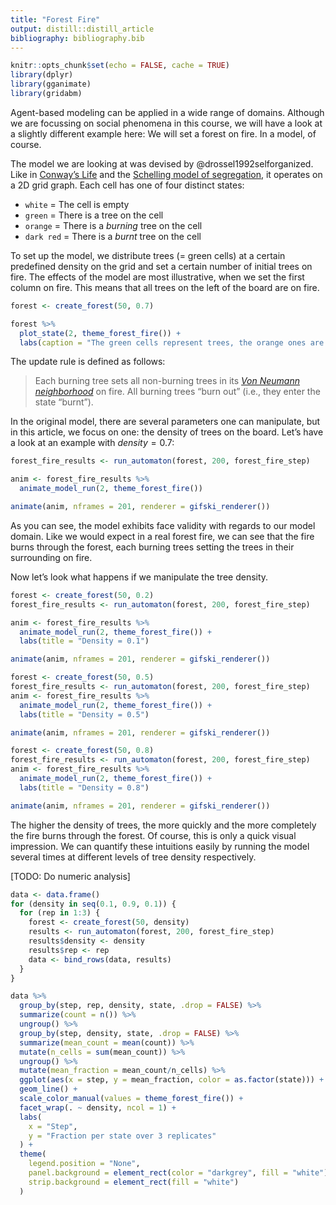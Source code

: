 ```yaml
---
title: "Forest Fire"
output: distill::distill_article
bibliography: bibliography.bib
---
```


```r
knitr::opts_chunk$set(echo = FALSE, cache = TRUE)
library(dplyr)
library(gganimate)
library(gridabm)
```

Agent-based modeling can be applied in a wide range of domains.
Although we are focussing on social phenomena in this course, we will have a look at a slightly different example here:
We will set a forest on fire.
In a model, of course.

The model we are looking at was devised by @drossel1992selforganized.
Like in [Conway's Life](./conways-life.html) and the [Schelling model of segregation](./schelling.html), it operates on a 2D grid graph.
Each cell has one of four distinct states:

* `white` = The cell is empty
* `green` = There is a tree on the cell
* `orange` = There is a *burning* tree on the cell
* `dark red` = There is a *burnt* tree on the cell

To set up the model, we distribute trees (= green cells) at a certain predefined density on the grid and set a certain number of initial trees on fire.
The effects of the model are most illustrative, when we set the first column on fire.
This means that all trees on the left of the board are on fire.

```r
forest <- create_forest(50, 0.7)

forest %>% 
  plot_state(2, theme_forest_fire()) +
  labs(caption = "The green cells represent trees, the orange ones are trees on fire.")
```

The update rule is defined as follows:

> Each burning tree sets all non-burning trees in its [*Von Neumann neighborhood*](./neighborhood-relations.html) on fire.
> All burning trees "burn out" (i.e., they enter the state "burnt").

In the original model, there are several parameters one can manipulate, but in this article, we focus on one: the density of trees on the board.
Let's have a look at an example with $density = 0.7$:

```r
forest_fire_results <- run_automaton(forest, 200, forest_fire_step)

anim <- forest_fire_results %>% 
  animate_model_run(2, theme_forest_fire())

animate(anim, nframes = 201, renderer = gifski_renderer())
```

As you can see, the model exhibits face validity with regards to our model domain.
Like we would expect in a real forest fire, we can see that the fire burns through the forest, each burning trees setting the trees in their surrounding on fire.

Now let's look what happens if we manipulate the tree density.

```r
forest <- create_forest(50, 0.2)
forest_fire_results <- run_automaton(forest, 200, forest_fire_step)

anim <- forest_fire_results %>% 
  animate_model_run(2, theme_forest_fire()) +
  labs(title = "Density = 0.1")

animate(anim, nframes = 201, renderer = gifski_renderer())
```

```r
forest <- create_forest(50, 0.5)
forest_fire_results <- run_automaton(forest, 200, forest_fire_step)
anim <- forest_fire_results %>% 
  animate_model_run(2, theme_forest_fire()) +
  labs(title = "Density = 0.5")

animate(anim, nframes = 201, renderer = gifski_renderer())
```

```r
forest <- create_forest(50, 0.8)
forest_fire_results <- run_automaton(forest, 200, forest_fire_step)
anim <- forest_fire_results %>% 
  animate_model_run(2, theme_forest_fire()) +
  labs(title = "Density = 0.8")

animate(anim, nframes = 201, renderer = gifski_renderer())
```

The higher the density of trees, the more quickly and the more completely the fire burns through the forest.
Of course, this is only a quick visual impression.
We can quantify these intuitions easily by running the model several times at different levels of tree density respectively.

[TODO: Do numeric analysis]

```r
data <- data.frame()
for (density in seq(0.1, 0.9, 0.1)) {
  for (rep in 1:3) {
    forest <- create_forest(50, density)
    results <- run_automaton(forest, 200, forest_fire_step)
    results$density <- density
    results$rep <- rep
    data <- bind_rows(data, results)
  }
}
```


```r
data %>% 
  group_by(step, rep, density, state, .drop = FALSE) %>% 
  summarize(count = n()) %>% 
  ungroup() %>% 
  group_by(step, density, state, .drop = FALSE) %>% 
  summarize(mean_count = mean(count)) %>% 
  mutate(n_cells = sum(mean_count)) %>% 
  ungroup() %>% 
  mutate(mean_fraction = mean_count/n_cells) %>%
  ggplot(aes(x = step, y = mean_fraction, color = as.factor(state))) +
  geom_line() + 
  scale_color_manual(values = theme_forest_fire()) +
  facet_wrap(. ~ density, ncol = 1) +
  labs(
    x = "Step",
    y = "Fraction per state over 3 replicates"
  ) +
  theme(
    legend.position = "None",
    panel.background = element_rect(color = "darkgrey", fill = "white"),
    strip.background = element_rect(fill = "white")
  )
    
```


